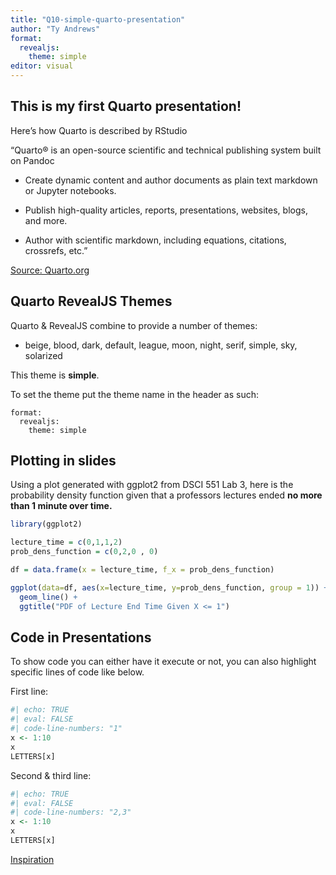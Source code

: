 ```yaml
---
title: "Q10-simple-quarto-presentation"
author: "Ty Andrews"
format:
  revealjs: 
    theme: simple
editor: visual
---
```


## This is my first Quarto presentation!

Here's how Quarto is described by RStudio

"Quarto® is an open-source scientific and technical publishing system built on Pandoc

-   Create dynamic content and author documents as plain text markdown or Jupyter notebooks.

-   Publish high-quality articles, reports, presentations, websites, blogs, and more.

-   Author with scientific markdown, including equations, citations, crossrefs, etc."

[Source: Quarto.org](https://quarto.org/)

## Quarto RevealJS Themes

Quarto & RevealJS combine to provide a number of themes: 

- beige, blood, dark, default, league, moon, night, serif, simple, sky, solarized

This theme is **simple**.

To set the theme put the theme name in the header as such:

```
format:
  revealjs: 
    theme: simple
```

## Plotting in slides

Using a plot generated with ggplot2 from DSCI 551 Lab 3, here is the probability density function given that a professors lectures ended **no more than 1 minute over time.**

```r
library(ggplot2)

lecture_time = c(0,1,1,2)
prob_dens_function = c(0,2,0 , 0)

df = data.frame(x = lecture_time, f_x = prob_dens_function)

ggplot(data=df, aes(x=lecture_time, y=prob_dens_function, group = 1)) + 
  geom_line() +
  ggtitle("PDF of Lecture End Time Given X <= 1")
```


## Code in Presentations

To show code you can either have it execute or not, you can also highlight specific lines of code like below.

First line:
```r
#| echo: TRUE
#| eval: FALSE
#| code-line-numbers: "1"
x <- 1:10
x
LETTERS[x]
```
Second & third line:
```r
#| echo: TRUE
#| eval: FALSE
#| code-line-numbers: "2,3"
x <- 1:10
x
LETTERS[x]
```
[Inspiration](https://www.pipinghotdata.com/posts/2022-05-12-code-line-highlighting-in-quarto-revealjs-presentations/)

